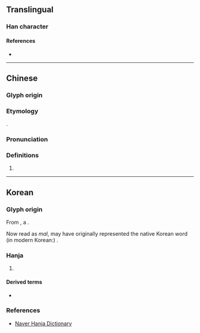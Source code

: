{{character info}}
==Translingual==

===Han character===
{{Han char|rn=30|rad=口|as=07|sn=10|four=|canj=DJRP|ids=⿱末叱}}

====References====
* {{Han ref|kx=0193.051|dj=0344.181|hdz=10624.121|uh=551C|ud=21788}}

----

==Chinese==
{{zh-forms}}

===Glyph origin===
{{Han compound|末|叱|c1=p}}

===Etymology===
{{obor|zh|ko|唜}}.

===Pronunciation===
{{zh-pron
|m=mò
|c=
|cat=
}}

===Definitions===
{{zh-hanzi}}

# {{n-g|Only used in Korean placenames.}}

----

==Korean==

===Glyph origin===
{{ko-etym-gukja}}

From {{inh|ko|okm|唜}}, a {{Han compound|末#Korean|c1=s|tr1=mal|t1=[[end]]|叱#Old_Korean|tr2=-s|c2=p|ls=psc|nocap=1}}.

Now read as ''mal'', {{m|ko||唜}} may have originally represented the native Korean word (in modern Korean:) {{m|ko|끝|t=[[end]]}}.

===Hanja===
{{ko-hanja|말}}

# {{rfdef|ko|sort=口07}}

====Derived terms====
* {{l|ko|唜島|tr={{ko-l|^말도}}|t=the island of [[w:ko:말도 (인천광역시)|Mal-to]]}}

===References===
* [http://hanja.naver.com/hanja?q=%E5%94%9C Naver Hanja Dictionary]